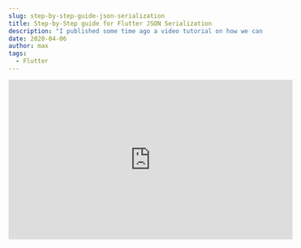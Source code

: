 ```yaml
---
slug: step-by-step-guide-json-serialization
title: Step-by-Step guide for Flutter JSON Serialization
description: "I published some time ago a video tutorial on how we can create a basic network request. In this post, we want to take a look at how we can improve that solution with Flutter JSON Serialization. With that, we can remove a lot of Strings in our code base."
date: 2020-04-06
author: max
tags:
  - Flutter
---
```


<div style={{display: "flex", justifyContent: "center"}}>
    <iframe width="560" height="315" src="https://www.youtube.com/embed/gYoQAA7rVVc" title="YouTube video player"
            frameBorder="0"
            allow="accelerometer; autoplay; clipboard-write; encrypted-media; gyroscope; picture-in-picture"
            allowFullScreen/>
</div>

## General Serialization
Serialization is the process in computer science to convert an object into something that can be saved in a database or be sent via a network request. Today we want to transform a JSON String that we receive from an API and transform it into an instance of an object.

![JSON to instance](./json_to_instance.webp)
![JSON string to person](./string-to-person.webp)

To get our Person information as a String, I will work in the following example with the Random User Generator. This can generate random user information and provides us with an API to receive a JSON String.

## Basic Network Request – Example App
With the help of the [RandomUserAPI](https://randomuser.me/), I created an application that shows us a list of users as soon as we open the app. We create this Application together in the video for a [basic network request](https://www.youtube.com/watch?v=hz2LQ43muio). In the video, we use the manual approach for Flutter JSON Serialization, and with this blog post, we changed that to a more automated process.

If you search the source code for this project and this article please you will find everything [here](https://github.com/md-weber/network_request_tutorial).

<div style={{
    width: "40%",
    height: 0,
    paddingBottom: "80%",
    position: "relative",
    margin: "0 auto",
    boxShadow: "3px 3px 11px 0px rgba(0,0,0,0.75)"
}}>
    <img src="./network_app_example.gif"
         alt="Example app for network requests with a user api"/>
</div>

## Manual Flutter JSON Serialization

To get a better understanding of why we should prefer automatic Flutter JSON Serialization, we have to take a step backwards. For that, we first take a look at how the manual serialization works precisely.

```dart
class Person {
  String name;
  String phoneNumber;
  String imageUrl;

  Person({this.name, this.phoneNumber, this.imageUrl});

  Person.fromJson(Map<String, dynamic> json)
      : name =
            '${json["name"]["title"]} ${json["name"]["first"]} ${json["name"]["last"]}',
        phoneNumber = json["phone"],
        imageUrl = json["picture"]["thumbnail"];
}
```

In the code snippet above, we created a new person object that we receive from our API. As you probably already have seen, we have to write all the key strings into the class and pollute our class with API information. Additionally, we come into the trap that if we want to add or remove an attribute, we have to change it all over.

That makes the maintainability pretty hard. Especially if the API changes and we have to create it from scratch. That would lead to a lot of searches and replacements, and we will lose all IDE supports.

### Benefits
+ No boilerplate surrounding the solution
+ There is no setup required, so you can start directly accessing the parameters
### Disadvantages
- You have to write every line yourself
- Typos can happen and reduce the stability of your application
- For every new Field that you want to add, delete or modify we have to modify the code in the model
- Higher maintenance costs especially for larger projects or with changing API´s

## Generated Serialization
Now that we understand the issues with self-written serialisation let’s have a look at generated Flutter JSON Serialization. There is at the moment not a built-in solution in the Flutter framework, but there are plenty of perfect packages on [pub.dev](https://pub.dev/) for this problem. In this article, we will have a closer look at the [json_serializable](https://pub.dev/packages/json_serializable) package.

The package works powerfully with the build_runner package and allows us to generate the “fromJSON” and “toJSON” functions, without writing all keys of the JSON. We only have to set up our models correctly, annotate them accurately and provide two functions inside. But enough of the words, we want to see some code.

## Dependencies
Before we can begin to work with the json_serializable package, we have to add first some dependencies into our project.

```yaml
dependencies:
  flutter:
    sdk: flutter
  cupertino_icons: ^0.1.3
  http: ^0.12.0+4
  json_annotation: ^3.0.1

dev_dependencies:
  flutter_test:
    sdk: flutter
  build_runner: ^1.8.1
  json_serializable: ^3.3.0
```

The json_annotation is the only dependency that actually has to be inside of our project. The build_runner and json_serializable are just development dependencies and will not be part of the final bundle.

## Modify the model
```dart
part 'person_model.g.dart';

@JsonSerializable()
class PersonModel {
  NameModel name;
  String phone;
  String email;
  PictureModel picture;

  PersonModel({this.name, this.phone, this.email, this.picture});

  factory PersonModel.fromJson(Map<String, dynamic> json) => _$PersonModelFromJson(json);

  Map<String, dynamic> toJson() => _$PersonModelToJson(this);
}
```

Line 1: With the part `person_model.g.dart` we give the PersonModel class the possibility to access the methods inside the person_model.g.dart file. The file will be generated later from the built_runner.

Line 3: The `@JsonSerializable()` annotation tells the build_runner that this class has to be concerned for the generation of a new file and creation of a serialization.

Line 5 + 8: For objects inside our JSON we have to create their representing Model classes for NameModel and PictureModel. The new models will also be annotated with @JsonSerializable() and will also get the two new methods from line 12 and 14.

Line 12: The new [factory](https://dart.dev/guides/language/language-tour#factory-constructors) constructor fromJson is close to our old method. But instead of creating a new Instance of the PersonModel, we call a method _$PersonModelFromJson(json). This method will be generated later with the help of built_runner.

Line 14: The toJson method returns as expected a Json (in Dart a Map between String and dynamic). To receive the map we call the generated function `_$PersonModelToJson(this)`, and pass the current instance inside.

## Unleash the power of the built_runner
After we have successfully created our model with the necessary annotations and functions, we are ready to go for the built_runner script. We open our project in the terminal and execute one of the following commands.

```bash
// Inside of Flutter projects
// Generates the generate files once
flutter pub run build_runner build

// Watches the model files and generates on each change
flutter pub run build_runner watch

// Inside of Dart projects
// Generates the generate files once
pub run build_runner build

// Watches the model files and generates on each change
pub run build_runner watch
```

For the case that you have a regular dart project, I also added the commands for the consistent Dart packages creation. This command will create for you the additional *.g.dart files. These files can be inserted into .gitignore, as everyone in the team can execute this command.

![Generated files of the Flutter JSON Serialization](./generated_files.webp)

Let us have a more in-depth look into the generated file from the serialisation. Here you can see the two functions that we call in the fromJson and toJson of the partial class.

```dart
// GENERATED CODE - DO NOT MODIFY BY HAND

part of 'person_model.dart';

// **************************************************************************
// JsonSerializableGenerator
// **************************************************************************

PersonModel _$PersonModelFromJson(Map<String, dynamic> json) {
  return PersonModel(
    name: json['name'] == null
        ? null
        : NameModel.fromJson(json['name'] as Map<String, dynamic>),
    phone: json['phone'] as String,
    email: json['email'] as String,
    picture: json['picture'] == null
        ? null
        : PictureModel.fromJson(json['picture'] as Map<String, dynamic>),
  );
}

Map<String, dynamic> _$PersonModelToJson(PersonModel instance) =>
    <String, dynamic>{
      'name': instance.name,
      'phone': instance.phone,
      'email': instance.email,
      'picture': instance.picture,
    };
```

Here are all the strings that we had to create beforehand inside of these methods. Thanks to built_runner they getting now generated for us. If you take a look at line 18, you can see that even the child models are generated correctly. If we now change something in our class and execute once more the build runner (or let it watch), then we will see how it gets added to the list automatically.

### Benefits
- Modifications to the class are instantaneously reflected
- Lower maintenance due to less written code
- Types are directly set via the attributes
- No magic happens, the generated files are in the project

### Disadvantages
- Initial setup is increased
- There is some boilerplate involved
- You have to make sure everyone on the team is aware of the build_runner function (possible solution would be a script or a good readme.md file)
- Generated files could distract from the real model files

## Packages for Flutter JSON Serialization
There are several other packages that you can use for generated JSON Serialization.

### built_value / built_collection
The [built_value](https://pub.dev/packages/built_value) or [built_collection](https://pub.dev/packages/built_collection) can handle JSON Serialization in a very similar way as we did in json_serializable. But add beneficial functions like immutability, comparability and other quality of life functions.

### dart_json
The [dart_json](https://pub.dev/packages/dart_json) has the benefit that it is absolutely dependency less. If you search for a solution with as few dependencies as possible this package is your best bet.

### JSON Web parser
There is some [JSON Web parser](https://app.quicktype.io/?share=Dxzba5UONSYqWKLpCbog) that creates out of your JSON a valid dart model for you. You can copy a JSON into the left side and copy the model on the right side into your application.

## Conclusion
JSON Serialization is a crucial topic, primarily if you work with a lot of external requests and different API´s that are changing their contracts from time to time. These should lead to more productivity so that we can implement significant features easier.

I made a poll on twitter to see which framework is the most used at the moment, but it seems it is pretty close together. My recommendation is to take a look at each package/solution and then use which one fits your needs best.

<blockquote className="twitter-tweet" data-dnt="true" data-theme="dark"><p lang="en" dir="ltr">Hey everyone, its again
    poll time.<br/>What is your favourite Flutter / Dart JSON Serializer? <br/>And please let me know why or if I
    missed an important one :)<a
        href="https://twitter.com/hashtag/flutterdev?src=hash&amp;ref_src=twsrc%5Etfw">#flutterdev</a> <a
        href="https://twitter.com/hashtag/jsonserializer?src=hash&amp;ref_src=twsrc%5Etfw">#jsonserializer</a> <a
        href="https://twitter.com/hashtag/API?src=hash&amp;ref_src=twsrc%5Etfw">#API</a></p>&mdash; Max Weber 💙
    (@flutter_exp) <a href="https://twitter.com/flutter_exp/status/1246774216327823361?ref_src=twsrc%5Etfw">April 5,
        2020</a></blockquote> <script async src="https://platform.twitter.com/widgets.js" charSet="utf-8"/>

Thank you for reading and stay curious.

